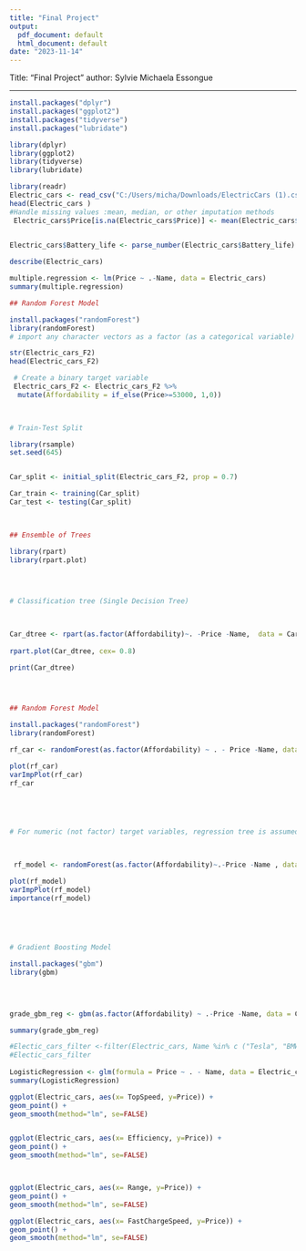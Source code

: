 ---
title: "Final Project"
output:
  pdf_document: default
  html_document: default
date: "2023-11-14"
---

Title: "Final Project"
author: Sylvie Michaela Essongue

---
  
  
```{r}

install.packages("dplyr")
install.packages("ggplot2")
install.packages("tidyverse")
install.packages("lubridate")

library(dplyr)
library(ggplot2)
library(tidyverse)
library(lubridate)
```

```{r}
library(readr)
Electric_cars <- read_csv("C:/Users/micha/Downloads/ElectricCars (1).csv" )
head(Electric_cars )
#Handle missing values :mean, median, or other imputation methods 
 Electric_cars$Price[is.na(Electric_cars$Price)] <- mean(Electric_cars$Price, na.rm = TRUE)
 

Electric_cars$Battery_life <- parse_number(Electric_cars$Battery_life)

```


```{r}
describe(Electric_cars)
```

```{r}

multiple.regression <- lm(Price ~ .-Name, data = Electric_cars) 
summary(multiple.regression)

```


```{r}
## Random Forest Model

install.packages("randomForest")
library(randomForest)
# import any character vectors as a factor (as a categorical variable)

str(Electric_cars_F2)
head(Electric_cars_F2)

 # Create a binary target variable
 Electric_cars_F2 <- Electric_cars_F2 %>% 
  mutate(Affordability = if_else(Price>=53000, 1,0))


 
# Train-Test Split

library(rsample)
set.seed(645)


Car_split <- initial_split(Electric_cars_F2, prop = 0.7)

Car_train <- training(Car_split)
Car_test <- testing(Car_split)

                                                                                                                                                                                                                                                                                                                                                                                                                                                    

## Ensemble of Trees

library(rpart)
library(rpart.plot)
 
 


# Classification tree (Single Decision Tree)

 

Car_dtree <- rpart(as.factor(Affordability)~. -Price -Name,  data = Car_train, method = "class")
 
rpart.plot(Car_dtree, cex= 0.8)

print(Car_dtree)


 

## Random Forest Model

install.packages("randomForest")
library(randomForest)

rf_car <- randomForest(as.factor(Affordability) ~ . - Price -Name, data = Car_train, ntree = 1000, importance=TRUE,na.action=na.omit)

plot(rf_car)
varImpPlot(rf_car)
rf_car

 



# For numeric (not factor) target variables, regression tree is assumed.

 

 rf_model <- randomForest(as.factor(Affordability)~.-Price -Name , data = Car_train, ntree = 1000, importance=TRUE,na.action=na.omit )

plot(rf_model)
varImpPlot(rf_model)
importance(rf_model)
 
 



# Gradient Boosting Model

install.packages("gbm")
library(gbm)
 
 


grade_gbm_reg <- gbm(as.factor(Affordability) ~ .-Price -Name, data = Car_train, distribution = "gaussian",  n.trees = 1000)

summary(grade_gbm_reg)

```


```{r}
#Electic_cars_filter <-filter(Electric_cars, Name %in% c ("Tesla", "BMW"))
#Electic_cars_filter
 
LogisticRegression <- glm(formula = Price ~ . - Name, data = Electric_cars_F3) 
summary(LogisticRegression)

```

```{r}
ggplot(Electric_cars, aes(x= TopSpeed, y=Price)) +
geom_point() +
geom_smooth(method="lm", se=FALSE)


ggplot(Electric_cars, aes(x= Efficiency, y=Price)) +
geom_point() +
geom_smooth(method="lm", se=FALSE)



ggplot(Electric_cars, aes(x= Range, y=Price)) +
geom_point() +
geom_smooth(method="lm", se=FALSE)

ggplot(Electric_cars, aes(x= FastChargeSpeed, y=Price)) +
geom_point() +
geom_smooth(method="lm", se=FALSE)


```


 



